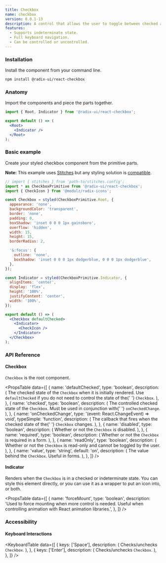 ```yaml
---
title: Checkbox
name: checkbox
version: 0.0.1-13
description: A control that allows the user to toggle between checked and not checked.
features:
  - Supports indeterminate state.
  - Full keyboard navigation.
  - Can be controlled or uncontrolled.
---
```



<HeroSlot>
  <CheckboxHero />
</HeroSlot>

### Installation

Install the component from your command line.

```bash
npm install @radix-ui/react-checkbox
```

### Anatomy

Import the components and piece the parts together.

```jsx
import { Root, Indicator } from '@radix-ui/react-checkbox';

export default () => (
  <Root>
    <Indicator />
  </Root>
);
```

### Basic example

Create your styled checkbox component from the primitive parts.

**Note:** This example uses [Stitches](https://stitches.dev) but any styling solution is [compatible](../overview/styling).

```jsx live manual
// import { stitches } from 'path-to/stitches.config';
import * as CheckboxPrimitive from '@radix-ui/react-checkbox';
import { CheckIcon } from '@modulz/radix-icons';

const Checkbox = styled(CheckboxPrimitive.Root, {
  appearance: 'none',
  backgroundColor: 'transparent',
  border: 'none',
  padding: 0,
  boxShadow: 'inset 0 0 0 1px gainsboro',
  overflow: 'hidden',
  width: 15,
  height: 15,
  borderRadius: 2,

  '&:focus': {
    outline: 'none',
    boxShadow: 'inset 0 0 0 1px dodgerblue, 0 0 0 1px dodgerblue',
  },
});

const Indicator = styled(CheckboxPrimitive.Indicator, {
  alignItems: 'center',
  display: 'flex',
  height: '100%',
  justifyContent: 'center',
  width: '100%',
});

export default () => (
  <Checkbox defaultChecked>
    <Indicator>
      <CheckIcon />
    </Indicator>
  </Checkbox>
);
```

### API Reference

#### Checkbox

`Checkbox` is the root component.

<PropsTable
  data={[
    {
      name: 'defaultChecked',
      type: 'boolean',
      description: (
        <span>
          The checked state of the <Code>Checkbox</Code> when it is
          initially rendered. Use <Code>defaultChecked</Code> if you
          do not need to control the state of the{' '}
          <Code>Checkbox</Code>.
        </span>
      ),
    },
    {
      name: 'checked',
      type: 'boolean',
      description: (
        <span>
          The controlled checked state of the <Code>Checkbox</Code>.
          Must be used in conjunction with{' '}
          <Code>onCheckedChange</Code>.
        </span>
      ),
    },
    {
      name: 'onCheckedChange',
      type: '(event: React.ChangeEvent<HTMLInputElement>) => void',
      typeSimple: 'function',
      description: (
        <span>
          The callback that fires when the checked state of the{' '}
          <Code>Checkbox</Code> changes.
        </span>
      ),
    },
    {
      name: 'disabled',
      type: 'boolean',
      description: (
        <span>
          Whether or not the <Code>Checkbox</Code> is disabled.
        </span>
      ),
    },
    {
      name: 'required',
      type: 'boolean',
      description: (
        <span>
          Whether or not the <Code>Checkbox</Code> is required in a
          form.
        </span>
      ),
    },
    {
      name: 'readOnly',
      type: 'boolean',
      description: (
        <span>
          Whether or not the <Code>Checkbox</Code> is read-only and
          cannot be toggled by the user.
        </span>
      ),
    },
    {
      name: 'value',
      type: 'string',
      default: 'on',
      description: (
        <span>
          The value behind the <Code>Checkbox</Code>. Useful in forms.
        </span>
      ),
    },
  ]}
/>

#### Indicator

Renders when the `Checkbox` is in a checked or indeterminate state. You can style this element directly, or you can use it as a wrapper to put an icon into, or both.

<PropsTable
  data={[
    {
      name: 'forceMount',
      type: 'boolean',
      description:
        'Used to force mounting when more control is needed. Useful when controlling animation with React animation libraries.',
    },
  ]}
/>

### Accessibility

#### Keyboard Interactions

<KeyboardTable
  data={[
    {
      keys: ['Space'],
      description: (
        <span>
          Checks/unchecks <Code>Checkbox</Code>.
        </span>
      ),
    },
    {
      keys: ['Enter'],
      description: (
        <span>
          Checks/unchecks <Code>Checkbox</Code>.
        </span>
      ),
    },
  ]}
/>
